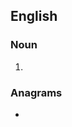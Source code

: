 ==English==

===Noun===
{{head|en|noun form}}

# {{plural of|imine|lang=en}}

===Anagrams===
* {{anagrams|en|a=eiimns|Simien}}